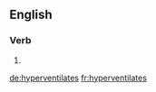 ==English==

===Verb===
{{head|en}}

# {{en-third-person singular of|hyperventilate}}

[[de:hyperventilates]]
[[fr:hyperventilates]]